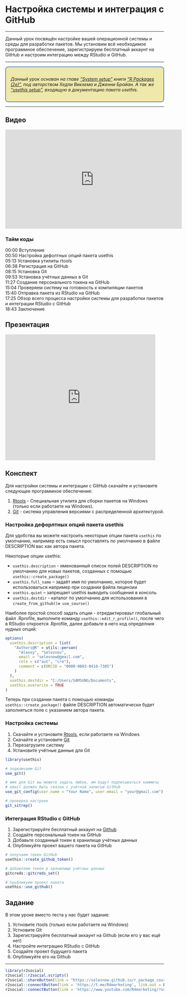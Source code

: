 # Настройка системы и интеграция с GitHub

------

Данный урок посвящён настройке вашей операционной системы и среды для разработки пакетов. Мы установим всё необходимое программное обеспечение, зарегистрируем бесплатный аккаунт на GitHub и настроим интеграцию между RStudio и GitHub.

------

::: {style="border: 2px solid #4682B4; background: #EEE8AA; padding: 15px; border-radius: 9px;"}
*Данный урок основан на главе ["System setup"](https://r-pkgs.org/setup.html) книги ["R Packages (2e)"](https://r-pkgs.org/), под авторством Хедли Викхема и Дженни Брайан. А так же ["usethis setup"](https://usethis.r-lib.org/articles/usethis-setup.html), входящую в документацию пакета usethis.*
:::

------

## Видео
<iframe width="560" height="315" src="https://www.youtube.com/embed/OPiMVVBYZsM?enablejsapi=1" title="YouTube video player" frameborder="0" allow="accelerometer; autoplay; clipboard-write; encrypted-media; gyroscope; picture-in-picture; web-share" allowfullscreen></iframe>

### Тайм коды

00:00 Вступление<Br>
00:50 Настройка дефолтных опций пакета usethis<Br>
05:13 Установка утилиты rtools<Br>
06:38 Регистрация на GitHub<Br>
08:15 Установка Git<Br>
09:53 Установка учётных данных в Git<Br>
11:27 Создание персонального токена на GitHub<Br>
15:04 Проверяем систему на готовность к компиляции пакетов<Br>
15:40 Отправка пакета из RStudio на GitHub<Br>
17:25 Обзор всего процесса настройки системы для разработки пакетов и интеграции RStudio с GitHub<Br>
18:43 Заключение<Br>

## Презентация
<iframe src="https://www.slideshare.net/slideshow/embed_code/key/me4QQIyGHosTc9?hostedIn=slideshare&page=upload" width="476" height="400" frameborder="0" marginwidth="0" marginheight="0" scrolling="no"></iframe>

## Конспект
Для настройки системы и интеграции с GitHub скачайте и установите следующее программное обеспечение:

1. [Rtools](https://cran.r-project.org/bin/windows/Rtools/) - Специальная утилита для сборки пакетов на Windows (только если работаете на Windows).
2. [Git](https://git-scm.com/downloads) - система управления версиями с распределенной архитектурой.

### Настройка дефорлтных опций пакета usethis
Для удобства вы можете настроить некоторые опции пакета `usethis` по умолчанию, например есть смысл проставлять по умолчанию в файле DESCRIPTION вас как автора пакета. 

Некоторые опции usethis:

* `usethis.description` - именованный список полей DESCRIPTION по умолчанию для новых пакетов, созданных с помощью `usethis::create_package()`
* `usethis.full_name` – задаёт имя по умолчанию, которое будет использоваться например при создании файла лицензии
* `usethis.quiet` – запрещает usethis выводить сообщения в консоль
* `usethis.destdir` - каталог по умолчанию для использования в `create_from_github()и use_course()`

Наиболее простой способ задать опции - отредактироваьт глобальный файл .Rprofile, выполните команду `usethis::edit_r_profile()`, после чего в RStudio откроется .Rprofile, далее добавьте в него код определния нудных опций:

```r
options(
  usethis.description = list(
    "Authors@R" = utils::person(
      "Alexey", "Seleznev",
      email = "selesnow@gmail.com",
      role = c("aut", "cre"),
      comment = c(ORCID = "0000-0003-0410-7385")
    )
  ),
  usethis.destdir = "C:/Users/SAMSUNG/Documents",
  usethis.overwrite = TRUE
)

```

Теперь при создании пакета с помощью команды `usethis::create_package()` файле DESCRIPTION автоматически будет заполняться поле с указанием автора пакета.

### Настройка системы

1. Скачайте и установите [Rtools](https://cran.r-project.org/bin/windows/Rtools/), если работаете на Windows
2. Скачайте и установите [Git](https://git-scm.com/downloads)
3. Перезагрузите систему
4. Установите учётные данные для Git

```r
library(usethis)

# подключаем Git
use_git()

# имя для Git вы можете задать любое, им будут подписываться коммиты
# email должен быть связан с учётной записью GitHub
use_git_config(user.name = "Your Name", user.email = "your@gmail.com")

# проверка настроек
git_sitrep()
```

### Интеграция RStudio с GitHub

1. Зарегистрируйте бесплатный аккаунт на [Github](https://github.com)
2. Создайте персональный токен на GitHub
3. Добавьте созданный токен в хранилище учётных данных
4. Опубликуйте проект вашего пакета на GitHub

```r
# получаем токен GitHub
usethis::create_github_token()

# добавляем токен в хранилище учётных данных
gitcreds::gitcreds_set()

# пуьбликуем проект пакета
usethis::use_github()
```


## Задание
В этом уроке вместо теста у нас будет задание:

1. Устновите rtools (только если работаете на Windows)
2. Устновите Git
3. Зарегистрируйте бесплатный аккаунт на Github (если его у вас ещё нет)
4. Настройте интеграцию RStudio с GitHub
5. Создайте проект будущего пакета
6. Опубликуйте его на Github

------

```r
library(r2social)
r2social::r2social.scripts()
r2social::shareButton(link = "https://selesnow.github.io/r_package_course/", position = "inline", whatsapp = T, telegram = T, instagram = T)
r2social::connectButton(link = 'https://t.me/R4marketing', link.out = F, telegram = T, position = 'left')
r2social::connectButton(link = 'https://www.youtube.com/R4marketing/?sub_confirmation=1', link.out = F, youtube = T, position = 'right')
```
